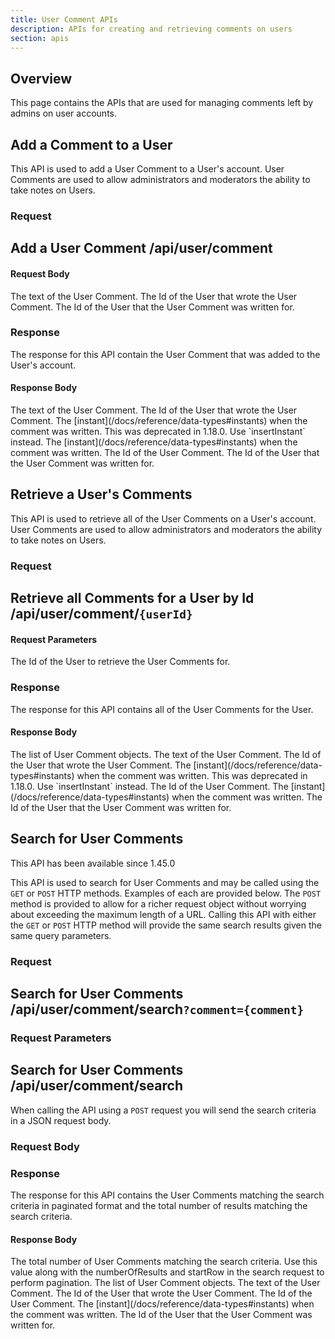 ```yaml
---
title: User Comment APIs
description: APIs for creating and retrieving comments on users
section: apis
---
```


## Overview

This page contains the APIs that are used for managing comments left by admins on user accounts.

## Add a Comment to a User

This API is used to add a User Comment to a User's account. User Comments are used to allow administrators and moderators the ability to take notes on Users.

### Request

<APIAuthentication icon="lock">Add a User Comment</APIAuthentication>
<APIURI method="POST">/api/user/comment</APIURI>
--

<XFusionauthTenantIdHeaderScopedOperation />

#### Request Body

<APIBlock>
  <APIField name="userComment.comment" type="String" required>
    The text of the User Comment.
  </APIField>
  <APIField name="userComment.commenterId" type="UUID" required>
    The Id of the User that wrote the User Comment.
  </APIField>
  <APIField name="userComment.userId" type="UUID" required>
    The Id of the User that the User Comment was written for.
  </APIField>
</APIBlock>

<JSON title="Example Request JSON" src="user-comments/request.json" />

### Response

The response for this API contain the User Comment that was added to the User's account.

<StandardPostResponseCodes />

#### Response Body

<APIBlock>
  <APIField name="userComment.comment" type="String">
    The text of the User Comment.
  </APIField>
  <APIField name="userComment.commenterId" type="UUID">
    The Id of the User that wrote the User Comment.
  </APIField>
  <APIField name="userComment.createInstant" type="Long" deprecated>
    The [instant](/docs/reference/data-types#instants) when the comment was written. This was deprecated in 1.18.0. Use `insertInstant` instead.
  </APIField>
  <APIField name="userComment.insertInstant" type="Long">
    The [instant](/docs/reference/data-types#instants) when the comment was written.
  </APIField>
  <APIField name="userComment.id" type="UUID">
    The Id of the User Comment.
  </APIField>
  <APIField name="userComment.userId" type="UUID">
    The Id of the User that the User Comment was written for.
  </APIField>
</APIBlock>

<JSON title="Example Response JSON" src="user-comments/response.json" />


## Retrieve a User's Comments

This API is used to retrieve all of the User Comments on a User's account. User Comments are used to allow administrators and moderators the ability to take notes on Users.

### Request

<APIAuthentication icon="lock">Retrieve all Comments for a User by Id</APIAuthentication>
<APIURI method="GET">/api/user/comment/`{userId}`</APIURI>
--

<XFusionauthTenantIdHeaderScopedOperation />

#### Request Parameters

<APIBlock>
  <APIField name="userId" type="UUID" required>
    The Id of the User to retrieve the User Comments for.
  </APIField>
</APIBlock>


### Response

The response for this API contains all of the User Comments for the User.

<StandardGetResponseCodes />

#### Response Body

<APIBlock>
  <APIField name="userComments" type="Array">
    The list of User Comment objects.
  </APIField>
  <APIField name="userComments[x].comment" type="String">
    The text of the User Comment.
  </APIField>
  <APIField name="userComments[x].commenterId" type="UUID">
    The Id of the User that wrote the User Comment.
  </APIField>
  <APIField name="userComments[x].createInstant" type="Long" deprecated>
    The [instant](/docs/reference/data-types#instants) when the comment was written. This was deprecated in 1.18.0. Use `insertInstant` instead.
  </APIField>
  <APIField name="userComments[x].id" type="UUID">
    The Id of the User Comment.
  </APIField>
  <APIField name="userComments[x].insertInstant" type="Long">
    The [instant](/docs/reference/data-types#instants) when the comment was written.
  </APIField>
  <APIField name="userComments[x].userId" type="UUID">
    The Id of the User that the User Comment was written for.
  </APIField>
</APIBlock>

<JSON title="Example Response JSON" src="user-comments/responses.json" />

## Search for User Comments

<Aside type="version">
This API has been available since 1.45.0
</Aside>

This API is used to search for User Comments and may be called using the `GET` or `POST` HTTP methods. Examples of each are provided below. The `POST` method is provided to allow for a richer request object without worrying about exceeding the maximum length of a URL. Calling this API with either the `GET` or `POST` HTTP method will provide the same search results given the same query parameters.

### Request

<APIAuthentication icon="lock">Search for User Comments</APIAuthentication>
<APIURI method="GET">/api/user/comment/search`?comment={comment}`</APIURI>
--

<XFusionauthTenantIdHeaderScopedOperation />

### Request Parameters

<UserCommentSearchRequestParameters parameter_prefix="" />

<APIAuthentication icon="lock">Search for User Comments</APIAuthentication>
<APIURI method="POST">/api/user/comment/search</APIURI>
--

<XFusionauthTenantIdHeaderScopedOperation />

When calling the API using a `POST` request you will send the search criteria in a JSON request body.

### Request Body

<UserCommentSearchRequestParameters parameter_prefix="search." />


### Response

The response for this API contains the User Comments matching the search criteria in paginated format and the total number of results matching the search criteria.

<StandardGetResponseCodes never_missing never_search_error />

#### Response Body

<APIBlock>
  <APIField name="total" type="Integer">
    The total number of User Comments matching the search criteria. Use this value along with the <InlineField>numberOfResults</InlineField> and <InlineField>startRow</InlineField> in the search request to perform pagination.
  </APIField>
  <APIField name="userComments" type="Array">
    The list of User Comment objects.
  </APIField>
  <APIField name="userComments[x].comment" type="String">
    The text of the User Comment.
  </APIField>
  <APIField name="userComments[x].commenterId" type="UUID">
    The Id of the User that wrote the User Comment.
  </APIField>
  <APIField name="userComments[x].id" type="UUID">
    The Id of the User Comment.
  </APIField>
  <APIField name="userComments[x].insertInstant" type="Long">
    The [instant](/docs/reference/data-types#instants) when the comment was written.
  </APIField>
  <APIField name="userComments[x].userId" type="UUID">
    The Id of the User that the User Comment was written for.
  </APIField>
</APIBlock>

<JSON title="Example Response JSON" src="user-comments/search-response.json" />

